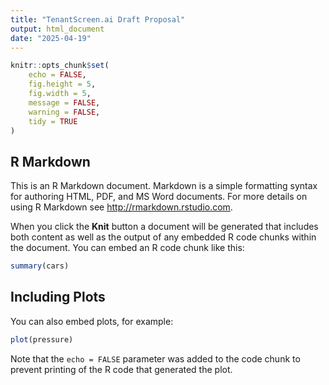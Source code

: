 ---
title: "TenantScreen.ai Draft Proposal"
output: html_document
date: "2025-04-19"
---

```{r setup, include=FALSE}
knitr::opts_chunk$set(
	echo = FALSE,
	fig.height = 5,
	fig.width = 5,
	message = FALSE,
	warning = FALSE,
	tidy = TRUE
)
```

## R Markdown

This is an R Markdown document. Markdown is a simple formatting syntax for authoring HTML, PDF, and MS Word documents. For more details on using R Markdown see <http://rmarkdown.rstudio.com>.

When you click the **Knit** button a document will be generated that includes both content as well as the output of any embedded R code chunks within the document. You can embed an R code chunk like this:

```{r cars}
summary(cars)
```

## Including Plots

You can also embed plots, for example:

```{r pressure, echo=FALSE}
plot(pressure)
```

Note that the `echo = FALSE` parameter was added to the code chunk to prevent printing of the R code that generated the plot.
